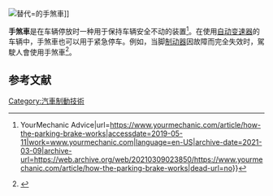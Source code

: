 {{noteTA
|1=zh-hant:手煞車;zh-hk:手掣;
}}
[[File:Toyota_86_GT_-_Hand_break_lever.jpg|替代=]]的手煞車]]

'''手煞車'''是在车辆停放时一种用于保持车辆安全不动的装置<ref name=":0">{{Cite web|title=How the Parking Brake Works {{!}} YourMechanic Advice|url=https://www.yourmechanic.com/article/how-the-parking-brake-works|accessdate=2019-05-11|work=www.yourmechanic.com|language=en-US|archive-date=2021-03-09|archive-url=https://web.archive.org/web/20210309023850/https://www.yourmechanic.com/article/how-the-parking-brake-works|dead-url=no}}</ref>。在使用[[自动变速器|自动变速器]]的车辆中，手煞車也可以用于紧急停车。例如，当脚[[制动器|制动器]]因故障而完全失效时，駕駛人會使用手煞車<ref>{{Cite book|title=Car Brakes : a Guide to Upgrading, Repair and Maintenance.|last=Lawes, Jon.|date=2014|publisher=Crowood|isbn=9781847976758|location=New York|oclc=870245522}}</ref>。

==参考文献==
{{reflist}}

{{汽車內裝配件}}
{{汽車的零件與附件}}

[[Category:汽車制動技術|Category:汽車制動技術]]
